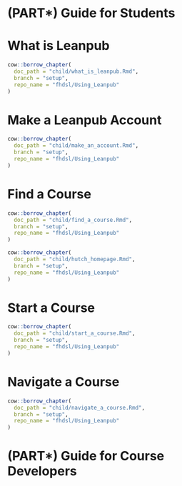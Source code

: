 
# (PART\*) Guide for Students {-}

# What is Leanpub

:::: {.borrowed_chunk}
```r
cow::borrow_chapter(
  doc_path = "child/what_is_leanpub.Rmd",
  branch = "setup",
  repo_name = "fhdsl/Using_Leanpub"
)
```
::::

# Make a Leanpub Account

:::: {.borrowed_chunk}
```r
cow::borrow_chapter(
  doc_path = "child/make_an_account.Rmd",
  branch = "setup",
  repo_name = "fhdsl/Using_Leanpub"
)
```
::::

# Find a Course

:::: {.borrowed_chunk}
```r
cow::borrow_chapter(
  doc_path = "child/find_a_course.Rmd",
  branch = "setup",
  repo_name = "fhdsl/Using_Leanpub"
)
```
::::

:::: {.borrowed_chunk}
```r
cow::borrow_chapter(
  doc_path = "child/hutch_homepage.Rmd",
  branch = "setup",
  repo_name = "fhdsl/Using_Leanpub"
)
```
::::

# Start a Course

:::: {.borrowed_chunk}
```r
cow::borrow_chapter(
  doc_path = "child/start_a_course.Rmd",
  branch = "setup",
  repo_name = "fhdsl/Using_Leanpub"
)
```
::::

# Navigate a Course

:::: {.borrowed_chunk}
```r
cow::borrow_chapter(
  doc_path = "child/navigate_a_course.Rmd",
  branch = "setup",
  repo_name = "fhdsl/Using_Leanpub"
)
```
::::

# (PART\*) Guide for Course Developers {-}
